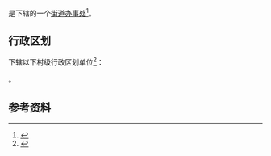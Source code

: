{{中国乡级行政区|42/01/03/004/000}}

'''{{PAGENAMEBASE}}'''是{{PRC admin/fullname|42/01/03/004/000|3}}下辖的一个[[街道办事处|街道办事处]]<ref>{{PRC admin/ref sgc|{{PRC admin/parent|42/01/03/004/000}}}}</ref>。

== 行政区划 ==
{{PAGENAMEBASE}}下辖以下村级行政区划单位<ref>{{PRC admin/ref sgc|42/01/03/004/000}}</ref>：

{{PRC admin/children|42/01/03/004/000}}。

== 参考资料 ==
{{reflist}}

{{湖北行政区划小作品}}
{{PRC admin/navcat|42/01/03/004/000}}